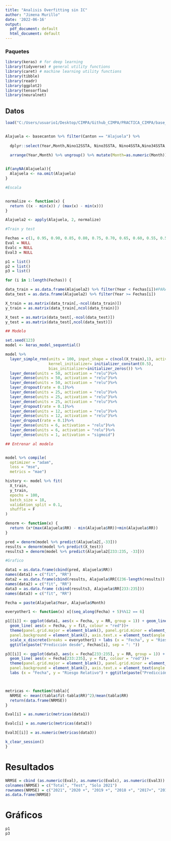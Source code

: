 ```yaml
---
title: "Analisis Overfitting sin IC"
author: "Jimena Murillo"
date: '2022-06-16'
output:
  pdf_document: default
  html_document: default
---
```


### Paquetes

```r
library(keras) # for deep learning
library(tidyverse) # general utility functions
library(caret) # machine learning utility functions
library(tibble)
library(readr)
library(ggplot2)
library(tensorflow)
library(neuralnet)

```


## Datos

```r

load("C:/Users/usuario1/Desktop/CIMPA/Github_CIMPA/PRACTICA_CIMPA/base_cantones.RData")


Alajuela <- basecanton %>% filter(Canton == "Alajuela") %>% 
  
  dplyr::select(Year,Month,Nino12SSTA, Nino3SSTA, Nino4SSTA,Nino34SSTA,Nino34SSTA1, Nino34SSTA2, Nino34SSTA3, Nino34SSTA4, Nino34SSTA5, Nino34SSTA6, TNA, TNA1,TNA2, EVI, NDVI, NDVI1, NDVI2, NDWI, LSD, LSD1, LSD2, LSN, Precip_t, Precip_t1, Precip_t2, Precip_t3, Precip_t4, Precip_t5, Precip_t6, RRl1, RR) %>% 
  
  arrange(Year,Month) %>% ungroup() %>% mutate(Month=as.numeric(Month))


if(anyNA(Alajuela)){
  Alajuela <- na.omit(Alajuela)
}

#Escala


normalize <- function(x) {
  return ((x - min(x)) / (max(x) - min(x)))
}

Alajuela2 <- apply(Alajuela, 2, normalize)

```


```r
#Train y test

Fechas = c(1, 0.95, 0.90, 0.85, 0.80, 0.75, 0.70, 0.65, 0.60, 0.55, 0.50)
Eval = NULL
Evalc = NULL
Eval3 = NULL

p1 = list()
p2 = list()
p3 = list()

for (i in 1:length(Fechas)) {

data_train = as.data.frame(Alajuela2) %>% filter(Year < Fechas[i])#PARA ENTRENAR HASTA 2018
data_test = as.data.frame(Alajuela2) %>% filter(Year >= Fechas[i])

X_train = as.matrix(data_train[,-ncol(data_train)])
y_train = as.matrix(data_train[,ncol(data_train)])

X_test = as.matrix(data_test[,-ncol(data_test)])
y_test = as.matrix(data_test[,ncol(data_test)])

## Modelo 

set.seed(123)
model <- keras_model_sequential()

model %>% 
  layer_simple_rnn(units = 100, input_shape = c(ncol(X_train),1), activation='tanh', 
                   kernel_initializer= initializer_constant(0.5),
                   bias_initializer=initializer_zeros()) %>% 
  layer_dense(units = 50, activation = "relu")%>%
  layer_dense(units = 50, activation = "relu")%>%
  layer_dense(units = 50, activation = "relu")%>%
  layer_dropout(rate = 0.1)%>%
  layer_dense(units = 25, activation = "relu")%>%
  layer_dense(units = 25, activation = "relu")%>%
  layer_dense(units = 25, activation = "relu")%>%
  layer_dropout(rate = 0.1)%>%
  layer_dense(units = 12, activation = "relu")%>%
  layer_dense(units = 12, activation = "relu")%>%
  layer_dropout(rate = 0.1)%>%
  layer_dense(units = 6, activation = "relu")%>%
  layer_dense(units = 6, activation = "relu")%>%
  layer_dense(units = 1, activation = "sigmoid")

## Entrenar al modelo


model %>% compile(
  optimizer = "adam",
  loss = "mse",
  metrics = "mae")

history <- model %>% fit(
  X_train,
  y_train,
  epochs = 100,
  batch_size = 18,
  validation_split = 0.1,
  shuffle = F
)

denorm <- function(x) {
  return (x*(max(Alajuela$RR) - min(Alajuela$RR))+min(Alajuela$RR))
}

pred = denorm(model %>% predict(Alajuela2[,-33]))
results = denorm(model %>% predict(X_test))
results3 = denorm(model %>% predict(Alajuela2[233:235, -33]))

#Grafico

data1 = as.data.frame(cbind(pred, Alajuela$RR))
names(data1) = c("fit", "RR")
data2 = as.data.frame(cbind(results, Alajuela$RR[(236-length(results)):235]))
names(data2) = c("fit", "RR")
data3 = as.data.frame (cbind(results3, Alajuela$RR[233:235]))
names(data3) = c("fit", "RR")

Fecha = paste(Alajuela$Year, Alajuela$Month)

everyother1 <- function(x) x[(seq_along(Fecha) + 5)%%12 == 6]

p1[[i]] <- ggplot(data1, aes(x = Fecha, y = RR, group = 1)) + geom_line(colour = "blue") +  
  geom_line( aes(x = Fecha, y = fit, colour = "red"))+
  theme(panel.grid.major = element_blank(), panel.grid.minor = element_blank(),
  panel.background = element_blank(), axis.text.x = element_text(angle = 45), legend.position = "none" )+
  scale_x_discrete(breaks = everyother1) + labs (x = "Fecha", y = "Riesgo Relativo") +
  ggtitle(paste("Predicción desde", Fechas[i], sep = ": "))

p3[[i]] <- ggplot(data3, aes(x = Fecha[233:235], y = RR, group = 1)) + geom_line(colour = "blue") +  
  geom_line( aes(x = Fecha[233:235], y = fit, colour = "red"))+
  theme(panel.grid.major = element_blank(), panel.grid.minor = element_blank(),
  panel.background = element_blank(), axis.text.x = element_text(angle = 45), legend.position = "none" )+ 
  labs (x = "Fecha", y = "Riesgo Relativo") + ggtitle(paste("Predicción 3 meses training hasta", Fechas[i], sep = ": "))



metricas <- function(tabla){
  NRMSE <- mean((tabla$fit-tabla$RR)^2)/mean(tabla$RR)
  return(data.frame(NRMSE))
}

Eval[i] = as.numeric(metricas(data1))

Evalc[i] = as.numeric(metricas(data2))

Eval3[[i]] = as.numeric(metricas(data3))

k_clear_session()
}
```

# Resultados

```r

NRMSE = cbind (as.numeric(Eval), as.numeric(Evalc), as.numeric(Eval3))
colnames(NRMSE) = c("Total", "Test", "Solo 2021")
rownames(NRMSE) = c("2021", "2020 +", "2019 +", "2018 +", "2017+", "2016+", "2015+", "2014+", "2013+", "2012+", "2011+")
as.data.frame(NRMSE)


```


# Gráficos

```r
p1
p3

```